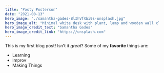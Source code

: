 ```yaml
---
title: "Posty Posterson"
date: "2021-08-13"
hero_image: "./samantha-gades-BlIhVfXbi9s-unsplash.jpg"
hero_image_alt: "Minimal white desk with plant, lamp and wooden wall clock"
hero_image_credit_text: "Samantha Gades"
hero_image_credit_link: "https://unsplash.com"
---
```

This is my first blog post! Isn't it *great*?
Some of my **favorite** things are:
* Learning
* Improv
* Making Things